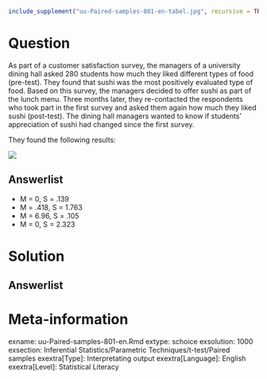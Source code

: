 ```{r, echo = FALSE, results = "hide"}
include_supplement("uu-Paired-samples-801-en-tabel.jpg", recursive = TRUE)
```



Question
========
  
As part of a customer satisfaction survey, the managers of a university dining hall asked 280 students how much they liked different types of food (pre-test). They found that sushi was the most positively evaluated type of food. Based on this survey, the managers decided to offer sushi as part of the lunch menu. Three months later, they re-contacted the respondents who took part in the first survey and asked them again how much they liked sushi (post-test). The dining hall managers wanted to know if students’ appreciation of sushi had changed since the first survey.

They found the following results:


![](uu-Paired-samples-801-en-tabel.jpg)
  
Answerlist
----------
* M = 0, S = .139
* M = .418, S = 1.763
* M = 6.96, S = .105
* M = 0, S = 2.323


Solution
========
  


Answerlist
----------



Meta-information
================
exname: uu-Paired-samples-801-en.Rmd
extype: schoice
exsolution: 1000
exsection: Inferential Statistics/Parametric Techniques/t-test/Paired samples
exextra[Type]: Interpretating output
exextra[Language]: English
exextra[Level]: Statistical Literacy
